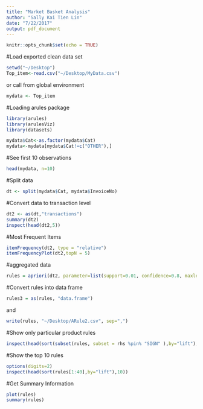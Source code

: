 ```yaml
---
title: "Market Basket Analysis"
author: "Sally Kai Tien Lin"
date: "7/22/2017"
output: pdf_document
---
```


```r
knitr::opts_chunk$set(echo = TRUE)
```
#Load exported clean data set
```r
setwd("~/Desktop")
Top_item<-read.csv("~/Desktop/MyData.csv")
```
or call from global environment
```r
mydata <- Top_item
```
#Loading arules package
```r
library(arules)
library(arulesViz)
library(datasets)
```

```r
mydata$Cat<-as.factor(mydata$Cat)
mydata<-mydata[mydata$Cat!=c("OTHER"),]
```

#See first 10 observations
```r
head(mydata, n=10)
```
#Split data
```r
dt <- split(mydata$Cat, mydata$InvoiceNo)
```

#Convert data to transaction level
```r
dt2 <- as(dt,"transactions")
summary(dt2)
inspect(head(dt2,5))
```

#Most Frequent Items
```r
itemFrequency(dt2, type = "relative")
itemFrequencyPlot(dt2,topN = 5)
```

#aggregated data
```r
rules = apriori(dt2, parameter=list(support=0.01, confidence=0.8, maxlen = 4,minlen = 3))
```
#Convert rules into data frame
```r
rules3 = as(rules, "data.frame")
```
and
```r
write(rules, "~/Desktop/ARule2.csv", sep=",")
```
#Show only particular product rules
```r
inspect(head(sort(subset(rules, subset = rhs %pin% "SIGN" ),by="lift"),10))
```

#Show the top 10 rules
```r
options(digits=2)
inspect(head(sort(rules[1:40],by="lift"),10))
```
#Get Summary Information
```r
plot(rules)
summary(rules)
```